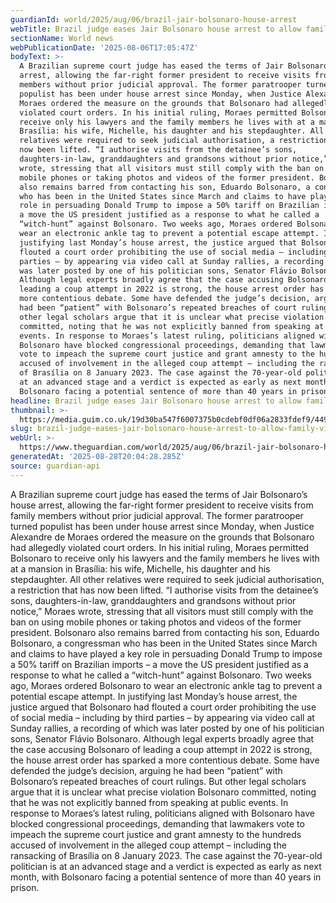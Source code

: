 ```yaml
---
guardianId: world/2025/aug/06/brazil-jair-bolsonaro-house-arrest
webTitle: Brazil judge eases Jair Bolsonaro house arrest to allow family visits
sectionName: World news
webPublicationDate: '2025-08-06T17:05:47Z'
bodyText: >-
  A Brazilian supreme court judge has eased the terms of Jair Bolsonaro’s house
  arrest, allowing the far-right former president to receive visits from family
  members without prior judicial approval. The former paratrooper turned
  populist has been under house arrest since Monday, when Justice Alexandre de
  Moraes ordered the measure on the grounds that Bolsonaro had allegedly
  violated court orders. In his initial ruling, Moraes permitted Bolsonaro to
  receive only his lawyers and the family members he lives with at a mansion in
  Brasília: his wife, Michelle, his daughter and his stepdaughter. All other
  relatives were required to seek judicial authorisation, a restriction that has
  now been lifted. “I authorise visits from the detainee’s sons,
  daughters-in-law, granddaughters and grandsons without prior notice,” Moraes
  wrote, stressing that all visitors must still comply with the ban on using
  mobile phones or taking photos and videos of the former president. Bolsonaro
  also remains barred from contacting his son, Eduardo Bolsonaro, a congressman
  who has been in the United States since March and claims to have played a key
  role in persuading Donald Trump to impose a 50% tariff on Brazilian imports –
  a move the US president justified as a response to what he called a
  “witch-hunt” against Bolsonaro. Two weeks ago, Moraes ordered Bolsonaro to
  wear an electronic ankle tag to prevent a potential escape attempt. In
  justifying last Monday’s house arrest, the justice argued that Bolsonaro had
  flouted a court order prohibiting the use of social media – including by third
  parties – by appearing via video call at Sunday rallies, a recording of which
  was later posted by one of his politician sons, Senator Flávio Bolsonaro.
  Although legal experts broadly agree that the case accusing Bolsonaro of
  leading a coup attempt in 2022 is strong, the house arrest order has sparked a
  more contentious debate. Some have defended the judge’s decision, arguing he
  had been “patient” with Bolsonaro’s repeated breaches of court rulings. But
  other legal scholars argue that it is unclear what precise violation Bolsonaro
  committed, noting that he was not explicitly banned from speaking at public
  events. In response to Moraes’s latest ruling, politicians aligned with
  Bolsonaro have blocked congressional proceedings, demanding that lawmakers
  vote to impeach the supreme court justice and grant amnesty to the hundreds
  accused of involvement in the alleged coup attempt – including the ransacking
  of Brasília on 8 January 2023. The case against the 70-year-old politician is
  at an advanced stage and a verdict is expected as early as next month, with
  Bolsonaro facing a potential sentence of more than 40 years in prison.
headline: Brazil judge eases Jair Bolsonaro house arrest to allow family visits
thumbnail: >-
  https://media.guim.co.uk/19d30ba547f6007375b0cdebf0df06a2833fdef9/449_0_4496_3596/500.jpg
slug: brazil-judge-eases-jair-bolsonaro-house-arrest-to-allow-family-visits
webUrl: >-
  https://www.theguardian.com/world/2025/aug/06/brazil-jair-bolsonaro-house-arrest
generatedAt: '2025-08-28T20:04:28.285Z'
source: guardian-api
---
```

A Brazilian supreme court judge has eased the terms of Jair Bolsonaro’s house arrest, allowing the far-right former president to receive visits from family members without prior judicial approval. The former paratrooper turned populist has been under house arrest since Monday, when Justice Alexandre de Moraes ordered the measure on the grounds that Bolsonaro had allegedly violated court orders. In his initial ruling, Moraes permitted Bolsonaro to receive only his lawyers and the family members he lives with at a mansion in Brasília: his wife, Michelle, his daughter and his stepdaughter. All other relatives were required to seek judicial authorisation, a restriction that has now been lifted. “I authorise visits from the detainee’s sons, daughters-in-law, granddaughters and grandsons without prior notice,” Moraes wrote, stressing that all visitors must still comply with the ban on using mobile phones or taking photos and videos of the former president. Bolsonaro also remains barred from contacting his son, Eduardo Bolsonaro, a congressman who has been in the United States since March and claims to have played a key role in persuading Donald Trump to impose a 50% tariff on Brazilian imports – a move the US president justified as a response to what he called a “witch-hunt” against Bolsonaro. Two weeks ago, Moraes ordered Bolsonaro to wear an electronic ankle tag to prevent a potential escape attempt. In justifying last Monday’s house arrest, the justice argued that Bolsonaro had flouted a court order prohibiting the use of social media – including by third parties – by appearing via video call at Sunday rallies, a recording of which was later posted by one of his politician sons, Senator Flávio Bolsonaro. Although legal experts broadly agree that the case accusing Bolsonaro of leading a coup attempt in 2022 is strong, the house arrest order has sparked a more contentious debate. Some have defended the judge’s decision, arguing he had been “patient” with Bolsonaro’s repeated breaches of court rulings. But other legal scholars argue that it is unclear what precise violation Bolsonaro committed, noting that he was not explicitly banned from speaking at public events. In response to Moraes’s latest ruling, politicians aligned with Bolsonaro have blocked congressional proceedings, demanding that lawmakers vote to impeach the supreme court justice and grant amnesty to the hundreds accused of involvement in the alleged coup attempt – including the ransacking of Brasília on 8 January 2023. The case against the 70-year-old politician is at an advanced stage and a verdict is expected as early as next month, with Bolsonaro facing a potential sentence of more than 40 years in prison.
